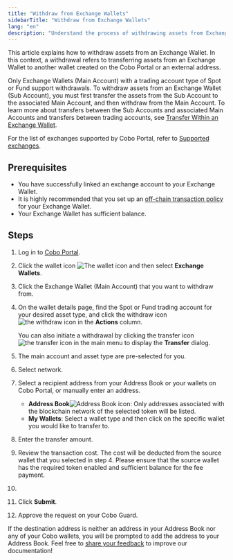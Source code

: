 ```yaml
---
title: "Withdraw from Exchange Wallets"
sidebarTitle: "Withdraw from Exchange Wallets"
lang: "en"
description: "Understand the process of withdrawing assets from Exchange Wallets in Cobo Portal, facilitating smooth asset transfers to other wallets."
---
```



This article explains how to withdraw assets from an Exchange Wallet. In this context, a withdrawal refers to transferring assets from an Exchange Wallet to another wallet created on the Cobo Portal or an external address. 

Only Exchange Wallets (Main Account) with a trading account type of Spot or Fund support withdrawals. To withdraw assets from an Exchange Wallet (Sub Account), you must first transfer the assets from the Sub Account to the associated Main Account, and then withdraw from the Main Account. To learn more about transfers between the Sub Accounts and associated Main Accounts and transfers between trading accounts, see [Transfer Within an Exchange Wallet](/en/portal/exchange-wallets/within-wallet).

For the list of exchanges supported by Cobo Portal, refer to [Supported exchanges](/en/portal/exchange-wallets/supported-exchanges).

## Prerequisites

- You have successfully linked an exchange account to your Exchange Wallet.
- It is highly recommended that you set up an [off-chain transaction policy](/en/portal/risk-controls/tx-policies-overview) for your Exchange Wallet.
- Your Exchange Wallet has sufficient balance.

## Steps

1. Log in to [Cobo Portal](https://portal.cobo.com/login).
2. Click the wallet icon <img src="/en/images/exchange-wallet/1.png" className="icon" alt="The wallet icon" /> and then select **Exchange Wallets**.
3. Click the Exchange Wallet (Main Account) that you want to withdraw from.
4. On the wallet details page, find the Spot or Fund trading account for your desired asset type, and click the withdraw icon <img src="/en/images/exchange-wallet/11.png" className="icon" alt="the withdraw icon"></img> in the **Actions** column.

    <Note>You can also initiate a withdrawal by clicking the transfer icon <img src="/en/images/transfers/transfer-button.svg" className="icon" alt="the transfer icon" /> in the main menu to display the **Transfer** dialog.</Note>

5. The main account and asset type are pre-selected for you. 
6. Select network.
7. Select a recipient address from your Address Book or your wallets on Cobo Portal, or manually enter an address.
    - **Address Book**<img src="/en/images/common/icon_address_book.svg" className="icon" alt="Address Book icon" />: Only addresses associated with the blockchain network of the selected token will be listed.
    - **My Wallets**: Select a wallet type and then click on the specific wallet you would like to transfer to.

8. Enter the transfer amount.
9. Review the transaction cost. The cost will be deducted from the source wallet that you selected in step 4. Please ensure that the source wallet has the required token enabled and sufficient balance for the fee payment.
10. <MySnippet />
11. Click **Submit**.
12. Approve the request on your Cobo Guard.

If the destination address is neither an address in your Address Book nor any of your Cobo wallets, you will be prompted to add the address to your Address Book.
<Tip>Feel free to [share your feedback](https://forms.zohopublic.com/cobo/form/DocumentFeedbackForm/formperma/QvLOhxJv1_JMsJ-1dleZ8Itb_7rzN-LtgvsDdxosoVI?referrername=manuals) to improve our documentation!</Tip>
